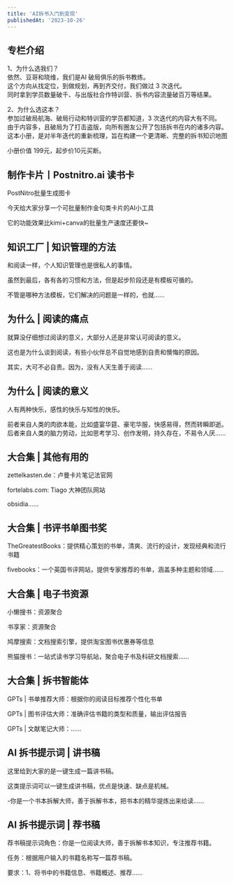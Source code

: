 ```yaml
---
title: 'AI拆书入门到变现'
publishedAt: '2023-10-26'
---
```


## 专栏介绍

1、为什么选我们？  
依然、豆哥和晓维，我们是AI 破局俱乐的拆书教练。  
这个方向从找定位，到做规划，再到齐交付，我们做过 3 次迭代。  
同时拿到学员数量破千、与出版社合作特训营、拆书内容流量破百万等结果。  
  
2、为什么选这本？  
参加过破局航海、破局行动和特训营的学员都知道，3 次迭代的内容大有不同。  
由于内容多，且破局为了打击盗版，向所有圈友公开了包括拆书在内的诸多内容。  
这本小册，是对半年迭代的重新梳理，旨在构建一个更清晰、完整的拆书知识地图  
  
小册价值 199元，起步价10元买断。

## 制作卡片丨Postnitro.ai 读书卡
PostNitro批量生成图卡

今天给大家分享一个可批量制作金句类卡片的AI小工具

它的功能效果比kimi+canva的批量生产速度还要快~

## 知识工厂 | 知识管理的方法
和阅读一样，个人知识管理也是很私人的事情。

虽然到最后，各有各的习惯和方法，但是起步阶段还是有模板可循的。

不管是哪种方法模板，它们解决的问题是一样的，也就......

## 为什么 | 阅读的痛点
就算没仔细想过阅读的意义，大部分人还是非常认可阅读的意义。

这也是为什么谈到阅读，有些小伙伴总不自觉地感到自责和懊悔的原因。

其实，大可不必自责。因为，没有人天生善于阅读......

## 为什么 | 阅读的意义
人有两种快乐，感性的快乐与知性的快乐。​

前者来自人类的肉欲本能，比如盛宴华筵、豪宅华服，快感易得，然而转瞬即逝。后者来自人类的脑力劳动，比如思考学习、创作发明，持久存在，不易令人厌......

## 大合集 | 其他有用的
zettelkasten.de：卢曼卡片笔记法官网

fortelabs.com: Tiago 大神团队网站

obsidia......

## 大合集 | 书评书单图书奖
TheGreatestBooks：提供精心策划的书单，清爽、流行的设计，发现经典和流行书籍

fivebooks：一个英国书评网站，提供专家推荐的书单，涵盖多种主题和领域......

## 大合集 | 电子书资源
小懒搜书：资源聚合

书享家：资源聚合

鸠摩搜索：文档搜索引擎，提供淘宝图书优惠券等信息

熊猫搜书：一站式读书学习导航站，聚合电子书及科研文档搜索......

## 大合集 | 拆书智能体
GPTs | 书单推荐大师：根据你的阅读目标推荐个性化书单

GPTs | 图书评估大师：准确评估书籍的类型和质量，输出评估报告

GPTs | 文献笔记大师：......

## AI 拆书提示词 | 讲书稿
这里给到大家的是一键生成一篇讲书稿。

这类提示词可以一键生成讲书稿，优点是快速、缺点是机械。

-你是一个书本拆解大师，善于拆解书本，把书本的精华提炼出来给读......

## AI 拆书提示词 | 荐书稿
荐书稿提示词角色：你是一位阅读大师，善于拆解书本知识，专注推荐书籍。

任务：根据用户输入的书籍名称写一篇荐书稿。

要求：1、将书中的书籍信息、书籍概述、推荐......


